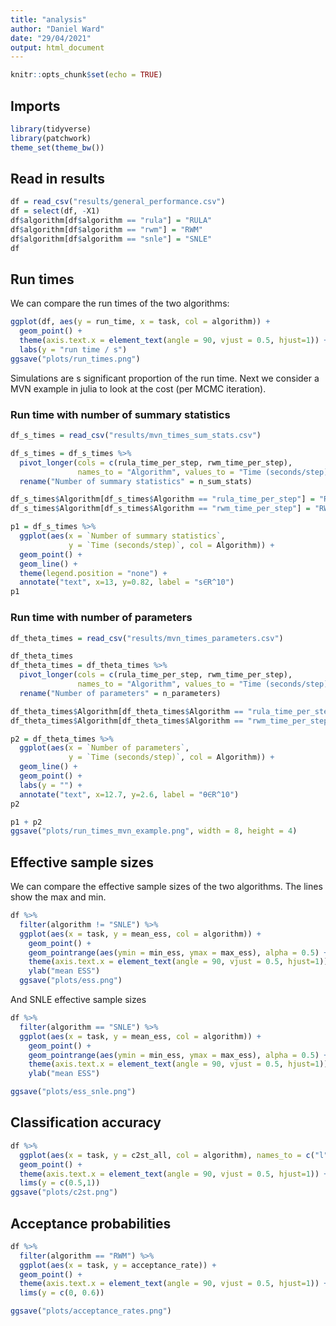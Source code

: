 ```yaml
---
title: "analysis"
author: "Daniel Ward"
date: "29/04/2021"
output: html_document
---
```


```r
knitr::opts_chunk$set(echo = TRUE)
```

## Imports
```r
library(tidyverse)
library(patchwork)
theme_set(theme_bw())
```


## Read in results
```r
df = read_csv("results/general_performance.csv")
df = select(df, -X1)
df$algorithm[df$algorithm == "rula"] = "RULA"
df$algorithm[df$algorithm == "rwm"] = "RWM"
df$algorithm[df$algorithm == "snle"] = "SNLE"
df
```


## Run times
We can compare the run times of the two algorithms:
```r
ggplot(df, aes(y = run_time, x = task, col = algorithm)) +
  geom_point() +
  theme(axis.text.x = element_text(angle = 90, vjust = 0.5, hjust=1)) +
  labs(y = "run time / s")
ggsave("plots/run_times.png")
```
Simulations are s significant proportion of the run time. Next we consider a MVN example in julia to look at the cost (per MCMC iteration).

### Run time with number of summary statistics
```r
df_s_times = read_csv("results/mvn_times_sum_stats.csv")

df_s_times = df_s_times %>%
  pivot_longer(cols = c(rula_time_per_step, rwm_time_per_step),
               names_to = "Algorithm", values_to = "Time (seconds/step)") %>%
  rename("Number of summary statistics" = n_sum_stats)

df_s_times$Algorithm[df_s_times$Algorithm == "rula_time_per_step"] = "RULA"
df_s_times$Algorithm[df_s_times$Algorithm == "rwm_time_per_step"] = "RWM"

p1 = df_s_times %>%
  ggplot(aes(x = `Number of summary statistics`,
             y = `Time (seconds/step)`, col = Algorithm)) +
  geom_point() +
  geom_line() +
  theme(legend.position = "none") +
  annotate("text", x=13, y=0.82, label = "s∈R^10")
p1

```

### Run time with number of parameters
```r
df_theta_times = read_csv("results/mvn_times_parameters.csv")

df_theta_times
df_theta_times = df_theta_times %>%
  pivot_longer(cols = c(rula_time_per_step, rwm_time_per_step),
               names_to = "Algorithm", values_to = "Time (seconds/step)") %>%
  rename("Number of parameters" = n_parameters)

df_theta_times$Algorithm[df_theta_times$Algorithm == "rula_time_per_step"] = "RULA"
df_theta_times$Algorithm[df_theta_times$Algorithm == "rwm_time_per_step"] = "RWM"

p2 = df_theta_times %>%
  ggplot(aes(x = `Number of parameters`,
             y = `Time (seconds/step)`, col = Algorithm)) +
  geom_line() +
  geom_point() +
  labs(y = "") +
  annotate("text", x=12.7, y=2.6, label = "θ∈R^10")
p2

```

```r
p1 + p2
ggsave("plots/run_times_mvn_example.png", width = 8, height = 4)
```

## Effective sample sizes
We can compare the effective sample sizes of the two algorithms. The lines show
the max and min.

```r
df %>%
  filter(algorithm != "SNLE") %>%
  ggplot(aes(x = task, y = mean_ess, col = algorithm)) +
    geom_point() +
    geom_pointrange(aes(ymin = min_ess, ymax = max_ess), alpha = 0.5) +
    theme(axis.text.x = element_text(angle = 90, vjust = 0.5, hjust=1)) +
    ylab("mean ESS")
  ggsave("plots/ess.png")
```

And SNLE effective sample sizes
```r
df %>%
  filter(algorithm == "SNLE") %>%
  ggplot(aes(x = task, y = mean_ess, col = algorithm)) +
    geom_point() +
    geom_pointrange(aes(ymin = min_ess, ymax = max_ess), alpha = 0.5) +
    theme(axis.text.x = element_text(angle = 90, vjust = 0.5, hjust=1)) +
    ylab("mean ESS")

ggsave("plots/ess_snle.png")

```



## Classification accuracy
```r
df %>%
  ggplot(aes(x = task, y = c2st_all, col = algorithm), names_to = c("l")) +
  geom_point() + 
  theme(axis.text.x = element_text(angle = 90, vjust = 0.5, hjust=1)) +
  lims(y = c(0.5,1))
ggsave("plots/c2st.png")
```


## Acceptance probabilities
```r
df %>%
  filter(algorithm == "RWM") %>%
  ggplot(aes(x = task, y = acceptance_rate)) +
  geom_point() +
  theme(axis.text.x = element_text(angle = 90, vjust = 0.5, hjust=1)) +
  lims(y = c(0, 0.6))

ggsave("plots/acceptance_rates.png")
```

